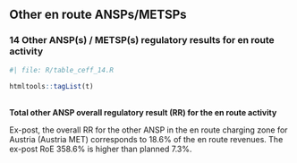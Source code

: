 ## Other en route ANSPs/METSPs
### 14 Other ANSP(s) / METSP(s) regulatory results for en route activity

```r
#| file: R/table_ceff_14.R
```
```r
htmltools::tagList(t)
```



<p style = "margin-bottom: 0px;">**<br/>Total other ANSP overall regulatory result (RR) for the en route activity**</p>
Ex-post, the overall RR for the other ANSP in the en route charging zone for Austria (Austria MET) corresponds to 18.6% of the en route revenues. The ex-post RoE 358.6% is higher than planned 7.3%.